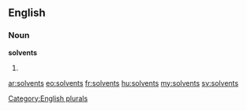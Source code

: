 ==English==

===Noun===
'''solvents'''

# {{plural of|[[solvent]]}}

[[Category:English plurals]]

[[ar:solvents]]
[[eo:solvents]]
[[fr:solvents]]
[[hu:solvents]]
[[my:solvents]]
[[sv:solvents]]